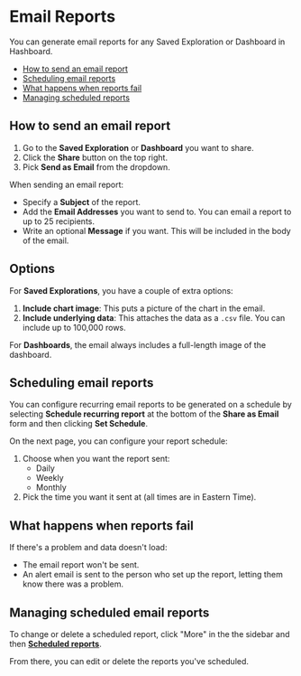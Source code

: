 # Email Reports

You can generate email reports for any Saved Exploration or Dashboard in Hashboard.

- [How to send an email report](#how-to-send-an-email-report)
- [Scheduling email reports](#scheduling-email-reports)
- [What happens when reports fail](#what-happens-when-reports-fail)
- [Managing scheduled reports](#managing-scheduled-reports)

## How to send an email report

1. Go to the **Saved Exploration** or **Dashboard** you want to share.
2. Click the **Share** button on the top right.
3. Pick **Send as Email** from the dropdown.

When sending an email report:

- Specify a **Subject** of the report.
- Add the **Email Addresses** you want to send to. You can email a report to up to 25 recipients.
- Write an optional **Message** if you want. This will be included in the body of the email.

## Options

For **Saved Explorations**, you have a couple of extra options:

1. **Include chart image**: This puts a picture of the chart in the email.
2. **Include underlying data**: This attaches the data as a `.csv` file. You can include up to 100,000 rows.

For **Dashboards**, the email always includes a full-length image of the dashboard.

## Scheduling email reports

You can configure recurring email reports to be generated on a schedule by selecting **Schedule recurring report** at the bottom of the **Share as Email** form and then clicking **Set Schedule**.

On the next page, you can configure your report schedule:

1. Choose when you want the report sent:
   - Daily
   - Weekly
   - Monthly
2. Pick the time you want it sent at (all times are in Eastern Time).

## What happens when reports fail

If there's a problem and data doesn't load:

- The email report won't be sent.
- An alert email is sent to the person who set up the report, letting them know there was a problem.

## Managing scheduled email reports

To change or delete a scheduled report, click "More" in the the sidebar and then [**Scheduled reports**](https://hashboard.com/app/p/scheduled-reports).

From there, you can edit or delete the reports you've scheduled.
